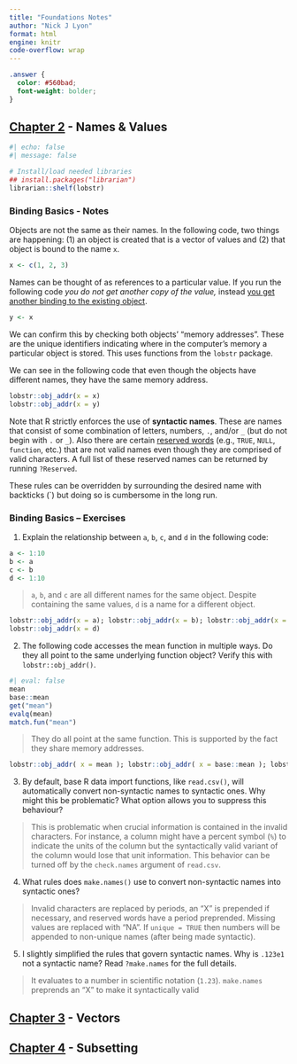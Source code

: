 ```yaml
---
title: "Foundations Notes"
author: "Nick J Lyon"
format: html
engine: knitr
code-overflow: wrap
---
```


```scss
.answer { 
  color: #560bad;
  font-weight: bolder;
}
```

## [Chapter 2](https://adv-r.hadley.nz/names-values.html) - Names & Values

```r
#| echo: false
#| message: false

# Install/load needed libraries
## install.packages("librarian")
librarian::shelf(lobstr)
```

### Binding Basics - Notes

Objects are not the same as their names. In the following code, two things are happening: (1) an object is created that is a vector of values and (2) that object is bound to the name `x`.

```r
x <- c(1, 2, 3)
```

Names can be thought of as references to a particular value. If you run the following code _you do not get another copy of the value,_ instead <u>you get another binding to the existing object</u>.

```r
y <- x
```

We can confirm this by checking both objects' "memory addresses". These are the unique identifiers indicating where in the computer's memory a particular object is stored. This uses functions from the `lobstr` package.

We can see in the following code that even though the objects have different names, they have the same memory address.

```r
lobstr::obj_addr(x = x)
lobstr::obj_addr(x = y)
```

Note that R strictly enforces the use of **syntactic names**. These are names that consist of some combination of letters, numbers, `.`, and/or `_` (but do not begin with `.` or `_`). Also there are certain <u>reserved words</u> (e.g., `TRUE`, `NULL`, `function`, etc.) that are not valid names even though they are comprised of valid characters. A full list of these reserved names can be returned by running `?Reserved`.

These rules can be overridden by surrounding the desired name with backticks (\`) but doing so is cumbersome in the long run.

### Binding Basics -- Exercises

1. Explain the relationship between `a`, `b`, `c`, and `d` in the following code:

```r
a <- 1:10
b <- a
c <- b
d <- 1:10
```

> [`a`, `b`, and `c` are all different names for the same object. Despite containing the same values, `d` is a name for a different object.]{.answer}

```r
lobstr::obj_addr(x = a); lobstr::obj_addr(x = b); lobstr::obj_addr(x = c)
lobstr::obj_addr(x = d)
```

2. The following code accesses the mean function in multiple ways. Do they all point to the same underlying function object? Verify this with `lobstr::obj_addr()`.

```r
#| eval: false
mean
base::mean
get("mean")
evalq(mean)
match.fun("mean")
```

> [They do all point at the same function. This is supported by the fact they share memory addresses.]{.answer}

```r
lobstr::obj_addr( x = mean ); lobstr::obj_addr( x = base::mean ); lobstr::obj_addr( x = get("mean") ); lobstr::obj_addr( x = evalq(mean) ); lobstr::obj_addr( x = match.fun("mean") )
```

3. By default, base R data import functions, like `read.csv()`, will automatically convert non-syntactic names to syntactic ones. Why might this be problematic? What option allows you to suppress this behaviour?

> [This is problematic when crucial information is contained in the invalid characters. For instance, a column might have a percent symbol (`%`) to indicate the units of the column but the syntactically valid variant of the column would lose that unit information. This behavior can be turned off by the `check.names` argument of `read.csv`.]{.answer}

4. What rules does `make.names()` use to convert non-syntactic names into syntactic ones?

> [Invalid characters are replaced by periods, an "X" is prepended if necessary, and reserved words have a period preprended. Missing values are replaced with "NA". If `unique = TRUE` then numbers will be appended to non-unique names (after being made syntactic).]{.answer}

5. I slightly simplified the rules that govern syntactic names. Why is `.123e1` not a syntactic name? Read `?make.names` for the full details.

> [It evaluates to a number in scientific notation (`1.23`). `make.names` preprends an "X" to make it syntactically valid]{.answer}

## [Chapter 3](https://adv-r.hadley.nz/vectors-chap.html) - Vectors



## [Chapter 4](https://adv-r.hadley.nz/subsetting.html) - Subsetting









